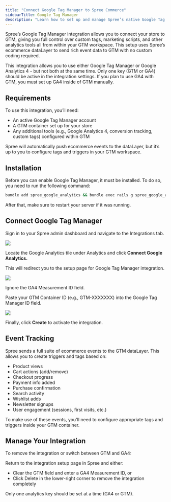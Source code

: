 ```yaml
---
title: "Connect Google Tag Manager to Spree Commerce"
sidebarTitle: Google Tag Manager
description: "Learn how to set up and manage Spree’s native Google Tag Manager integration."
---
```


Spree’s Google Tag Manager integration allows you to connect your store to GTM, giving you full control over custom tags, marketing scripts, and other analytics tools all from within your GTM workspace. This setup uses Spree’s ecommerce dataLayer to send rich event data to GTM with no custom coding required.

<Warning>
  This integration allows you to use either Google Tag Manager or Google Analytics 4 - but not both at the same time. Only one key (GTM or GA4) should be active in the integration settings. If you plan to use GA4 with GTM, you must set up GA4 inside of GTM manually.
</Warning>

## Requirements

To use this integration, you’ll need:

- An active Google Tag Manager account
- A GTM container set up for your store
- Any additional tools (e.g., Google Analytics 4, conversion tracking, custom tags) configured within GTM

Spree will automatically push ecommerce events to the dataLayer, but it’s up to you to configure tags and triggers in your GTM workspace.

## Installation

Before you can enable Google Tag Manager, it must be installed. To do so, you need to run the following command:

```bash
bundle add spree_google_analytics && bundle exec rails g spree_google_analytics:install
```

After that, make sure to restart your server if it was running.

## Connect Google Tag Manager

Sign in to your Spree admin dashboard and navigate to the Integrations tab.

![](/images/integrations/google-tag-manager/1.integrations_tab.png)

Locate the Google Analytics tile under Analytics and click **Connect Google Analytics.**

This will redirect you to the setup page for Google Tag Manager integration.

![](/images/integrations/google-tag-manager/2.gtm_form.png)

Ignore the GA4 Measurement ID field.

Paste your GTM Container ID (e.g., GTM-XXXXXXX) into the Google Tag Manager ID field.

![](/images/integrations/google-tag-manager/3.gtm_id.png)

Finally, click **Create** to activate the integration.

## Event Tracking

Spree sends a full suite of ecommerce events to the GTM dataLayer. This allows you to create triggers and tags based on:

- Product views
- Cart actions (add/remove)
- Checkout progress
- Payment info added
- Purchase confirmation
- Search activity
- Wishlist adds
- Newsletter signups
- User engagement (sessions, first visits, etc.)

To make use of these events, you'll need to configure appropriate tags and triggers inside your GTM container.

## Manage Your Integration

To remove the integration or switch between GTM and GA4:

Return to the integration setup page in Spree and either:

- Clear the GTM field and enter a GA4 Measurement ID, or
- Click Delete in the lower-right corner to remove the integration completely

<Note>Only one analytics key should be set at a time (GA4 or GTM).</Note>
